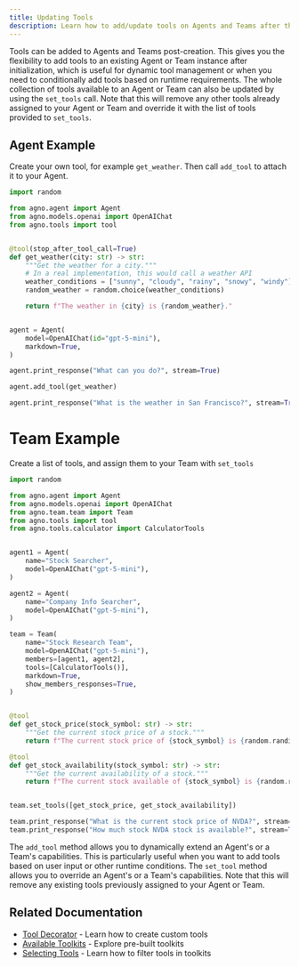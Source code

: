 ```yaml
---
title: Updating Tools
description: Learn how to add/update tools on Agents and Teams after they have been created.
---
```


Tools can be added to Agents and Teams post-creation. This gives you the flexibility to add tools to an existing Agent or Team instance after initialization, which is useful for dynamic tool management or when you need to conditionally add tools based on runtime requirements.
The whole collection of tools available to an Agent or Team can also be updated by using the `set_tools` call. Note that this will remove any other tools already assigned to your Agent or Team and override it with the list of tools provided to `set_tools`.

## Agent Example

Create your own tool, for example `get_weather`. Then call `add_tool` to attach it to your Agent.

```python add_agent_tool_post_initialization.py
import random

from agno.agent import Agent
from agno.models.openai import OpenAIChat
from agno.tools import tool


@tool(stop_after_tool_call=True)
def get_weather(city: str) -> str:
    """Get the weather for a city."""
    # In a real implementation, this would call a weather API
    weather_conditions = ["sunny", "cloudy", "rainy", "snowy", "windy"]
    random_weather = random.choice(weather_conditions)

    return f"The weather in {city} is {random_weather}."


agent = Agent(
    model=OpenAIChat(id="gpt-5-mini"),
    markdown=True,
)

agent.print_response("What can you do?", stream=True)

agent.add_tool(get_weather)

agent.print_response("What is the weather in San Francisco?", stream=True)
```

# Team Example

Create a list of tools, and assign them to your Team with `set_tools`

```python add_team_tool_post_initialization.py
import random

from agno.agent import Agent
from agno.models.openai import OpenAIChat
from agno.team.team import Team
from agno.tools import tool
from agno.tools.calculator import CalculatorTools


agent1 = Agent(
    name="Stock Searcher",
    model=OpenAIChat("gpt-5-mini"),
)

agent2 = Agent(
    name="Company Info Searcher",
    model=OpenAIChat("gpt-5-mini"),
)

team = Team(
    name="Stock Research Team",
    model=OpenAIChat("gpt-5-mini"),
    members=[agent1, agent2],
    tools=[CalculatorTools()],
    markdown=True,
    show_members_responses=True,
)


@tool
def get_stock_price(stock_symbol: str) -> str:
    """Get the current stock price of a stock."""
    return f"The current stock price of {stock_symbol} is {random.randint(100, 1000)}."

@tool
def get_stock_availability(stock_symbol: str) -> str:
    """Get the current availability of a stock."""
    return f"The current stock available of {stock_symbol} is {random.randint(100, 1000)}."


team.set_tools([get_stock_price, get_stock_availability])

team.print_response("What is the current stock price of NVDA?", stream=True)
team.print_response("How much stock NVDA stock is available?", stream=True)

```

<Tip>

The `add_tool` method allows you to dynamically extend an Agent's or a Team's capabilities. This is particularly useful when you want to add tools based on user input or other runtime conditions.
The `set_tool` method allows you to override an Agent's or a Team's capabilities. Note that this will remove any existing tools previously assigned to your Agent or Team.

</Tip>

## Related Documentation

- [Tool Decorator](/concepts/tools/custom-tools) - Learn how to create custom tools
- [Available Toolkits](/concepts/tools/toolkits) - Explore pre-built toolkits
- [Selecting Tools](/concepts/tools/selecting-tools) - Learn how to filter tools in toolkits
